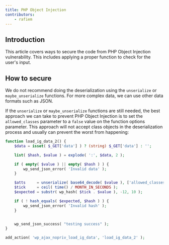 ```yaml
---
title: PHP Object Injection
contributors:
    - rafiem
---
```




## Introduction

This article covers ways to secure the code from PHP Object Injection vulnerability. This includes applying a proper function to check for the user's input.


<LinkCard
  title="Learn more about PHP Object Injection"
  href="/wordpress/vulnerabilities/php-object-injection/"
/>

## How to secure

We do not recommend doing the deserialization using the `unserialize` or `maybe_unserialize` functions. For more complex data, we can use other data formats such as JSON. 

If the `unserialize` or `maybe_unserialize` functions are still needed, the best approach we can take to prevent PHP Object Injection is to set the `allowed_classes` parameter to a `false` value on the function options parameter. This approach will not accept class objects in the deserialization process and usually can prevent the worst from happening:

```php
function load_ig_data_2() {
	$data = isset( $_GET['data'] ) ? (string) $_GET['data'] : '';

	list( $hash, $value ) = explode( ':', $data, 2 );

	if ( empty( $value ) || empty( $hash ) ) {
		wp_send_json_error( 'Invalid data' );
	}

	$atts     = unserialize( base64_decode( $value ), ['allowed_classes' => false] );
	$tick     = ceil( time() / MONTH_IN_SECONDS );
	$expected = substr( wp_hash( $tick . $value ), -12, 10 );

	if ( ! hash_equals( $expected, $hash ) ) {
		wp_send_json_error( 'Invalid hash' );
	}


	wp_send_json_success( "testing success" );
}

add_action( 'wp_ajax_nopriv_load_ig_data', 'load_ig_data_2' );
```